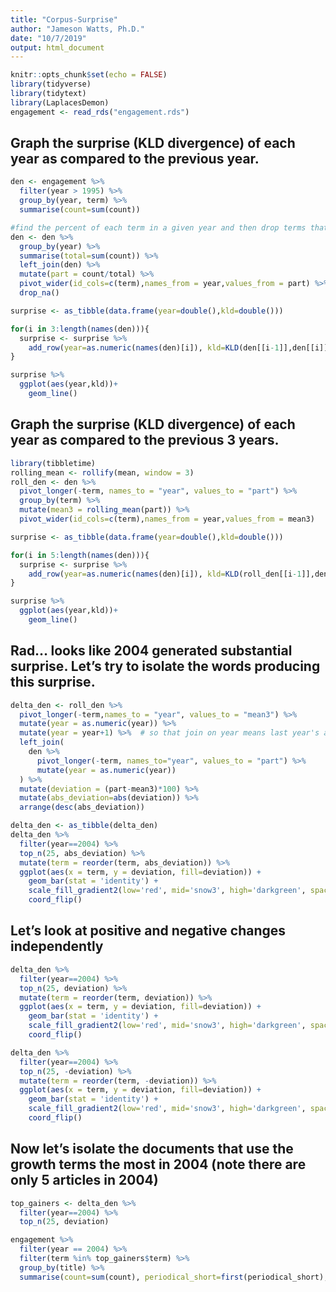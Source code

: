 ```yaml
---
title: "Corpus-Surprise"
author: "Jameson Watts, Ph.D."
date: "10/7/2019"
output: html_document
---
```


```r
knitr::opts_chunk$set(echo = FALSE)
library(tidyverse)
library(tidytext)
library(LaplacesDemon)
engagement <- read_rds("engagement.rds") 
```

## Graph the surprise (KLD divergence) of each year as compared to the previous year.

```r

den <- engagement %>% 
  filter(year > 1995) %>% 
  group_by(year, term) %>% 
  summarise(count=sum(count)) 

#find the percent of each term in a given year and then drop terms that don't exist across years
den <- den %>% 
  group_by(year) %>% 
  summarise(total=sum(count)) %>% 
  left_join(den) %>% 
  mutate(part = count/total) %>% 
  pivot_wider(id_cols=c(term),names_from = year,values_from = part) %>% 
  drop_na()

surprise <- as_tibble(data.frame(year=double(),kld=double()))

for(i in 3:length(names(den))){
  surprise <- surprise %>% 
    add_row(year=as.numeric(names(den)[i]), kld=KLD(den[[i-1]],den[[i]])$sum.KLD.py.px)
} 

surprise %>% 
  ggplot(aes(year,kld))+
    geom_line()

```

## Graph the surprise (KLD divergence) of each year as compared to the previous 3 years.

```r
library(tibbletime)
rolling_mean <- rollify(mean, window = 3)
roll_den <- den %>%
  pivot_longer(-term, names_to = "year", values_to = "part") %>%
  group_by(term) %>% 
  mutate(mean3 = rolling_mean(part)) %>% 
  pivot_wider(id_cols=c(term),names_from = year,values_from = mean3)  

surprise <- as_tibble(data.frame(year=double(),kld=double()))

for(i in 5:length(names(den))){
  surprise <- surprise %>% 
    add_row(year=as.numeric(names(den)[i]), kld=KLD(roll_den[[i-1]],den[[i]])$sum.KLD.py.px)
} 

surprise %>% 
  ggplot(aes(year,kld))+
    geom_line()


```

## Rad... looks like 2004 generated substantial surprise. Let's try to isolate the words producing this surprise.

```r
delta_den <- roll_den %>% 
  pivot_longer(-term,names_to = "year", values_to = "mean3") %>% 
  mutate(year = as.numeric(year)) %>% 
  mutate(year = year+1) %>%  # so that join on year means last year's average
  left_join(
    den %>% 
      pivot_longer(-term, names_to="year", values_to = "part") %>% 
      mutate(year = as.numeric(year))
  ) %>% 
  mutate(deviation = (part-mean3)*100) %>% 
  mutate(abs_deviation=abs(deviation)) %>% 
  arrange(desc(abs_deviation)) 

delta_den <- as_tibble(delta_den) 
delta_den %>%
  filter(year==2004) %>% 
  top_n(25, abs_deviation) %>% 
  mutate(term = reorder(term, abs_deviation)) %>% 
  ggplot(aes(x = term, y = deviation, fill=deviation)) + 
    geom_bar(stat = 'identity') + 
    scale_fill_gradient2(low='red', mid='snow3', high='darkgreen', space='Lab')+
    coord_flip()
```

## Let's look at positive and negative changes independently
```r
delta_den %>%
  filter(year==2004) %>% 
  top_n(25, deviation) %>% 
  mutate(term = reorder(term, deviation)) %>% 
  ggplot(aes(x = term, y = deviation, fill=deviation)) + 
    geom_bar(stat = 'identity') + 
    scale_fill_gradient2(low='red', mid='snow3', high='darkgreen', space='Lab')+
    coord_flip()

delta_den %>%
  filter(year==2004) %>% 
  top_n(25, -deviation) %>% 
  mutate(term = reorder(term, -deviation)) %>% 
  ggplot(aes(x = term, y = deviation, fill=deviation)) + 
    geom_bar(stat = 'identity') + 
    scale_fill_gradient2(low='red', mid='snow3', high='darkgreen', space='Lab')+
    coord_flip()
```



## Now let's isolate the documents that use the growth terms the most in 2004 (note there are only 5 articles in 2004)

```r
top_gainers <- delta_den %>%
  filter(year==2004) %>% 
  top_n(25, deviation)

engagement %>% 
  filter(year == 2004) %>%
  filter(term %in% top_gainers$term) %>%  
  group_by(title) %>%
  summarise(count=sum(count), periodical_short=first(periodical_short), research_field=first(research_field))
  

```

